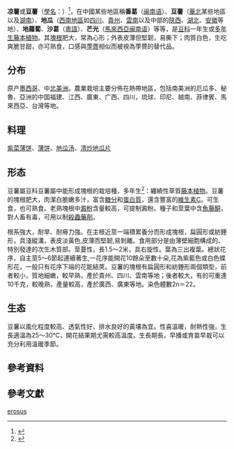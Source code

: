 {{Refimprove|time=2015-10-30T06:29:32+00:00}} 
{{Speciesbox
| image = Pachyrhizus erosus Blanco2.249.png
| image_width = 200px
| taxon = Pachyrhizus erosus
| authority = ([[L.|L.]]) [[伊格納茨‧烏爾班|Urb.]]
}}

'''凉薯'''或'''豆薯'''（[[學名|學名]]：''{{lang|la|Pachyrhizus erosus}}''）<ref>{{cite visual|language=zh-cn|url=http://www.plant.csdb.cn/taxonpage?sname=Pachyrhizus%20erosus|title=Pachyrhizus erosus，中国植物主题数据库|accessdate=2020年8月14日}}</ref>，在中國某些地區稱'''番葛'''（[[闽南语|闽南语]]）、'''豆薯'''（[[華北|華北]]某些地區以及[[湖南|湖南]]）、'''地瓜'''（[[西南地區|西南地區]]如[[四川|四川]]、[[貴州|貴州]]、[[雲南|雲南]]以及中部的[[陝西|陝西]]、[[湖北|湖北]]、[[安徽|安徽]]等地）、'''地蘿蔔'''、'''沙葛'''（[[粵語|粵語]]）、'''芒光'''（[[馬來西亞闽南语|馬來西亞闽南语]]）等等，是[[豆科|豆科]]一年生或[[多年生植物|多年生]][[藤本植物|藤本植物]]。其[[塊根|塊根]]肥大，常為心形；外表皮薄但堅韌，易撕下；肉質白色，生吃爽脆甘甜，亦可熟食，口感與[[荸薺|荸薺]]相似而被視為荸薺的替代品。

==分布==
原产[[墨西哥|墨西哥]]、中[[北美洲|北美洲]]。農業栽培主要分佈在熱帶地區，包括南美洲的厄瓜多、秘魯、亞洲的中国福建、江西、廣東、广西、四川，琉球、印尼、越南、菲律賓、馬來西亞、台灣等地。

==料理==
[[紫菜薄饼|紫菜薄饼]]、[[薄饼|薄饼]]、[[地瓜汤|地瓜汤]]、[[清炒地瓜片|清炒地瓜片]]

==形态==
豆薯屬豆科豆薯屬中能形成塊根的栽培種，多年生<ref>{{cite web |url=http://www.ildis.org/LegumeWeb?version~10.01&LegumeWeb&tno~1832&genus~Pachyrhizus&species~erosus |title=Pachyrhizus erosus |publisher=[[ILDIS|ILDIS]] Version 10.01 |language=en |accessdate=2013-10-27 |archive-date=2013-10-29 |archive-url=https://web.archive.org/web/20131029185232/http://www.ildis.org/LegumeWeb?version~10.01&LegumeWeb&tno~1832&genus~Pachyrhizus&species~erosus |dead-url=no }}</ref>：纏繞性草質[[藤本植物|藤本植物]]。豆薯的塊根肥大，肉潔白脆嫩多汁，富含[[糖分|糖分]]和[[蛋白質|蛋白質]]，還含豐富的[[維生素C|維生素C]]。可生食，也可熟食。老熟塊根中[[澱粉|澱粉]]含量較高，可提制澱粉。種子和莖葉中含[[魚藤酮|魚藤酮]]，對人畜有毒，可用以制[[杀虫剂|殺蟲藥劑]]。

根系強大，耐旱、耐瘠力強。在主根近莖一端積累養分而形成塊根，扁圓形或紡錘形，具淺縱溝，表皮淡黃色,皮薄而堅韌,易剝離。食用部分是由薄壁細胞構成的、特別發達的次生木質部。莖蔓性，長1.5～2米，具右旋性。葉為三出複葉。總狀花序，自主莖5～6節起連續著生,一花序能開花10餘朵至數十朵,花為紫藍色或白色蝶形花，一般只有花序下端的花能結莢。豆薯的塊根有扁圓形和紡錘形兩個類型，前者較小，質地細嫩，較早熟，產於貴州、四川、雲南等地；後者較大，有的可重達10千克，較晚熟，產量較高，產於廣西、廣東等地。染色體數2n＝22。

==生态==
豆薯以風化程度較高、透氣性好、排水良好的黃壤為宜。性喜溫暖，耐熱性強，生長適溫為25～30℃，開花結果期尤需較高溫度。生長期長，早播或育苗早栽可以充分利用溫暖季節。

{{gallery
|File:Tajinbottle.jpg|佐以墨西哥Tajín fruit seasoning的切塊鮮豆薯
|File:Pachyrhizus erosus 2.jpg|[[農貿市場|農貿市場]]銷售的豆薯塊根
}}

==參考資料==
{{reflist}}

== 參考文獻 ==

{{Taxonbar|from=Q517283}}

[[Category:豆薯属|erosus]]